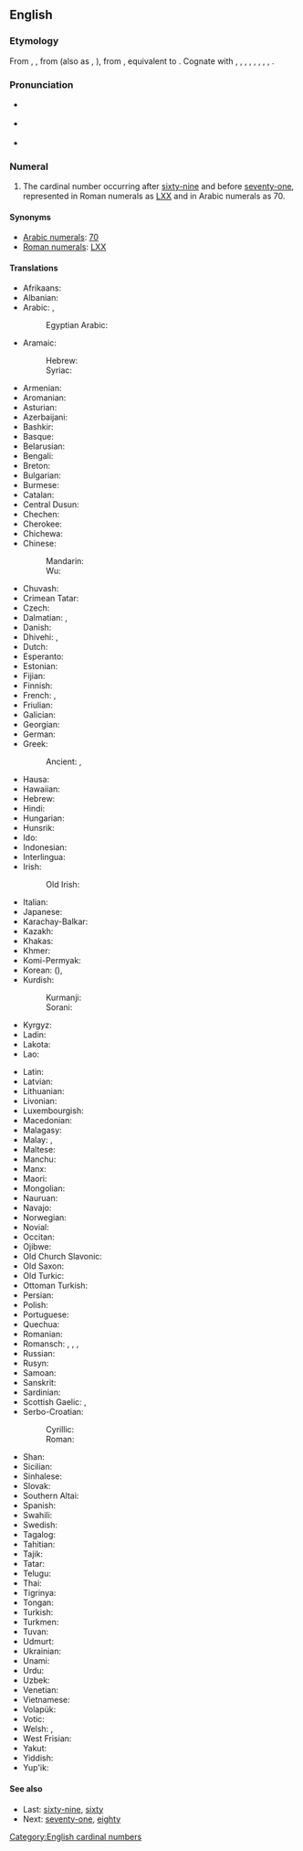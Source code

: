 {{also|Seventy}}
==English==
{{cardinalbox|en|69|70|71|sixty-nine|seventy-one|ord=seventieth}}

===Etymology===
From {{inh|en|enm|seventy}}, {{m|enm|sevynty}}, from {{inh|en|ang|seofontiġ}} (also as {{m|ang|hundseofontiġ}}, {{m|ang|unseofontiġ|t=seventy}}), from {{inh|en|gem-pro|*sebuntēhundą|t=seventy}}, equivalent to {{af|en|seven|-ty}}. Cognate with {{cog|sco|sevinty|t=seventy}}, {{cog|stq|soogentich|t=seventy}}, {{cog|fy|santich|t=seventy}}, {{cog|nl|zeventig|t=seventy}}, {{cog|nds-de|söventig|t=seventy}}, {{cog|de|siebzig|t=seventy}}, {{cog|sv|sjuttio|t=seventy}}, {{cog|no|sytti|t=seventy}}, {{cog|is|sjötíu|t=seventy}}.

===Pronunciation===
* {{a|UK}} {{IPA|/ˈsɛv.ən.ti/|lang=en}}
* {{a|US}} {{IPA|/ˈsɛv.ən.di/|/ˈsɛv.ən.ti/|lang=en}}
* {{audio|en-us-seventy.ogg|Audio (US)|lang=en}}

===Numeral===
{{head|en|numeral}}

# The cardinal number occurring after [[sixty-nine]] and before [[seventy-one]], represented in Roman numerals as [[LXX]] and in Arabic numerals as 70.

====Synonyms====
* [[w:Arabic numerals|Arabic numerals]]: [[70]]
* [[w:Roman numerals|Roman numerals]]: [[LXX]]

====Translations====
{{trans-top|cardinal number}}
* Afrikaans: {{t+|af|sewentig}}
* Albanian: {{t+|sq|shtatëdhjetë}}
* Arabic: {{t|ar|سَبْعِينَ}}, {{qualifier|only nominative, formal}} {{t|ar|سَبْعُون}}
*: Egyptian Arabic: {{t|arz|سبعين|tr=sabʿīn}}
* Aramaic:
*: Hebrew: {{t-check|arc|שבעין|c|tr=shab‘īn|sc=Hebr}}<!-- this one was attached to "Hawaiian"; looks like it belongs here, but got lost at some point... -->
*: Syriac: {{t-check|arc|ܫܒܥܝܢ|c|tr=shab‘īn|sc=Syrc}}
* Armenian: {{t+|hy|յոթանասուն}}
* Aromanian: {{t|rup|shaptidzãts}}
* Asturian: {{t+|ast|setenta}}
* Azerbaijani: {{t+|az|yetmiş}}
* Bashkir: {{t|ba|етмеш}}
* Basque: {{t+|eu|hirurogeita hamar}}
* Belarusian: {{t|be|се́мдзесят}}
* Bengali: {{t|bn|সত্তর|tr=sôttôr}}
* Breton: {{t|br|dek ha tri-ugent}}
* Bulgarian: {{t|bg|седемдесе́т}}
* Burmese: {{t|my|ခုနစ်ဆယ်|sc=Mymr}}
* Catalan: {{t+|ca|setanta}}
* Central Dusun: {{t|dtp|turu nohopod}}
* Chechen: {{t|ce|кхузткъе итт}}
* Cherokee: {{t|chr|ᎦᎵᏆᏍᎪᎯ}}
* Chichewa: {{t|ny|makumi asanu ndiawiri}}
* Chinese:
*: Mandarin: {{t+|cmn|七十|tr=qīshí|sc=Hani}}
*: Wu: {{t|wuu|七十|tr=tshit zoep}}
* Chuvash: {{t|cv|ҫитмӗл}}
* Crimean Tatar: {{t|crh|yetmiş}}
* Czech: {{t+|cs|sedmdesát}}
* Dalmatian: {{t|dlm|septuanta}}, {{t|dlm|setuonta}}
* Danish: {{t+|da|halvfjerds}}
* Dhivehi: {{t|dv|ހަތްތަރި}}, {{t|dv|ހަތްދިހަ}}
* Dutch: {{t+|nl|zeventig|f}}
* Esperanto: {{t+|eo|sepdek}}
* Estonian: {{t+|et|seitsekümmend}}
* Fijian: {{t|fj|vitusagavulu}}
* Finnish: {{t+|fi|seitsemänkymmentä}}
* French: {{qualifier|France, Quebec, Luxembourg}} {{t+|fr|soixante-dix}}, {{qualifier|Belgium, Congo-Kinshasa, Switzerland, northern France}} {{t+|fr|septante|m}}
* Friulian: {{t|fur|setante}}
* Galician: {{t+|gl|setenta}}
* Georgian: {{t|ka|სამოცდაათი}}
* German: {{t+|de|siebzig|f}}
* Greek: {{t+|el|εβδομήντα}}
*: Ancient: {{t|grc|ἑβδομήκοντα}}, {{t|grc|ο΄}} {{qualifier|numeral}}
* Hausa: {{t|ha|saba'in}}
* Hawaiian: {{t|haw|kanahiku}}
* Hebrew: {{t|he|שִׁבְעִים|m|f|tr=shiv‘ím}}
* Hindi: {{t+|hi|सत्तर|tr=sattar}}
* Hungarian: {{t+|hu|hetven}}
* Hunsrik: {{t|hrx|sibzich}}
* Ido: {{t+|io|sepadek}}
* Indonesian: {{t|id|tujuh puluh}}
* Interlingua: {{t|ia|septanta}}
* Irish: {{t+|ga|seachtó}}
*: Old Irish: {{t|sga|sechtmoga}}
* Italian: {{t+|it|settanta|m}}
* Japanese: {{t+|ja|七十|tr=ななじゅう, nanájū, しちじゅう, shichíjū|sc=Jpan}}
* Karachay-Balkar: {{t|krc|джетмиш|tr=jetmiş}}
* Kazakh: {{t+|kk|жетпіс}}
* Khakas: {{t|kjh|читон}}
* Khmer: {{t+|km|ចិតសិប|tr=cət səp}}
* Komi-Permyak: {{t|koi|сизимдас}}
* Korean: {{t+|ko|칠십}} ({{t+|ko|七十}}), {{t+|ko|일흔}}
* Kurdish:
*: Kurmanji: {{t+|kmr|heftê}}
*: Sorani: {{t+|ku|حه‌فتا}}
* Kyrgyz: {{t+|ky|жетимиш}}
* Ladin: {{t|lld|setanta}}
* Lakota: {{t|lkt|wikčémna šakówiŋ}}
* Lao: {{t|lo|ເຈັດສິບ}}
{{trans-mid}}
* Latin: {{t|la|septuaginta}}
* Latvian: {{t+|lv|septiņdesmit}}
* Lithuanian: {{t+|lt|septyniasdešimt}}
* Livonian: {{t|liv|seiskimdõ}}
* Luxembourgish: {{t|lb|siwwenzeg}}
* Macedonian: {{t|mk|седумдесет}}
* Malagasy: {{t+|mg|fitopolo}}
* Malay: {{t|ms|tujuh puluh}}, {{t|ms|pitu puluh}}
* Maltese: {{t|mt|sebgħin}}
* Manchu: {{t|mnc|ᠨᠠᡩᠠᠨᠵᡠ}}
* Manx: {{t|gv|tree feed as jeih}}
* Maori: {{t+|mi|whitu tekau}}
* Mongolian: {{t+|mn|дал}}
* Nauruan: {{t|na|aemo|sc=Knda}}
* Navajo: {{t|nv|tsostsʼidiin}}
* Norwegian: {{t+|no|sytti}}
* Novial: {{t|nov|setanti}}
* Occitan: {{t+|oc|setanta}}
* Ojibwe: {{t|oj|niizhwaasimidana}}
* Old Church Slavonic: {{t|cu|седмь десѧтъ}}
* Old Saxon: {{t|osx|antsivuntig}}
* Old Turkic: {{t|otk|𐰘𐱅𐰢𐰾|tr=yetmiš}}
* Ottoman Turkish: {{t|ota|يتمش|tr=yetmiş|sc=ota-Arab}}
* Persian: {{t+|fa|هفتاد|tr=haftâd}}
* Polish: {{t+|pl|siedemdziesiąt}}
* Portuguese: {{t+|pt|setenta}}
* Quechua: {{t|qu|qanchis chunka}}
* Romanian: {{t+|ro|șaptezeci}}
* Romansch: {{t|rm|settanta}}, {{t|rm|siatonta}}, {{t|rm|satànta}}, {{t|rm|settaunta}}
* Russian: {{t+|ru|се́мьдесят}}
* Rusyn: {{t|rue|сімдеся́ть}}
* Samoan: {{t|sm|fitusefulu}}
* Sanskrit: {{t+|sa|सप्तति}}
* Sardinian: {{t|sc|setanta}}
* Scottish Gaelic: {{qualifier|old system}} {{t|gd|trì}} {{t|gd|fichead}} {{t|gd|'s}} {{t|gd|deich|alt=a deich}}, {{qualifier|new system}} {{t|gd|seachdad}}
* Serbo-Croatian:
*: Cyrillic: {{t|sh|седамдесет}}
*: Roman: {{t|sh|sedamdeset}}
* Shan: {{t|shn|ၸဵတ်းသိပ်း}}
* Sicilian: {{t+|scn|sittanta}}
* Sinhalese: {{t|si|හැත්තෑව}}
* Slovak: {{t+|sk|sedemdesiat}}
* Southern Altai: {{t|alt|јетен|tr=ceten}}
* Spanish: {{t+|es|setenta}}
* Swahili: {{t+|sw|sabini}}
* Swedish: {{t+|sv|sjuttio}}
* Tagalog: {{t|tl|pitumpu}}
* Tahitian: {{t|ty|hitu 'ahuru}}
* Tajik: {{t|tg|хафтод}}
* Tatar: {{t+|tt|җитмеш}}
* Telugu: {{t+|te|డెబ్భై}}
* Thai: {{t|th|เจ็ดสิบ}}
* Tigrinya: {{t|ti|ሰብዓ}}
* Tongan: {{t|to|fitungofulu}}
* Turkish: {{t+|tr|yetmiş}}
* Turkmen: {{t+|tk|ýetmiş}}
* Tuvan: {{t|tyv|чеден}}
* Udmurt: {{t|udm|сизьымдон}}
* Ukrainian: {{t|uk|сі́мдесять}}
* Unami: {{t|unm|nishash txinxke}}
* Urdu: {{t|ur|ستر|tr=sattar}}
* Uzbek: {{t+|uz|yetmish}}
* Venetian: {{t|vec|setanta}}
* Vietnamese: {{t|vi|bay mươi}}
* Volapük: {{t+|vo|veldeg}}
* Votic: {{t|vot|seitseetšümmentä}}
* Welsh: {{qualifier|vigesimal, traditional}} {{t|cy|deg ar thrigain}}, {{qualifier|decimal}} {{t+|cy|saith deg}}
* West Frisian: {{t|fy|santich}}
* Yakut: {{t|sah|сэттэ уон}}
* Yiddish: {{t|yi|זיבעציק|tr=zibetsik}}
* Yup'ik: {{t|esu|yuinaat pingayun qula}}
{{trans-bottom}}

====See also====
* Last: [[sixty-nine]], [[sixty]]
* Next: [[seventy-one]], [[eighty]]

[[Category:English cardinal numbers]]